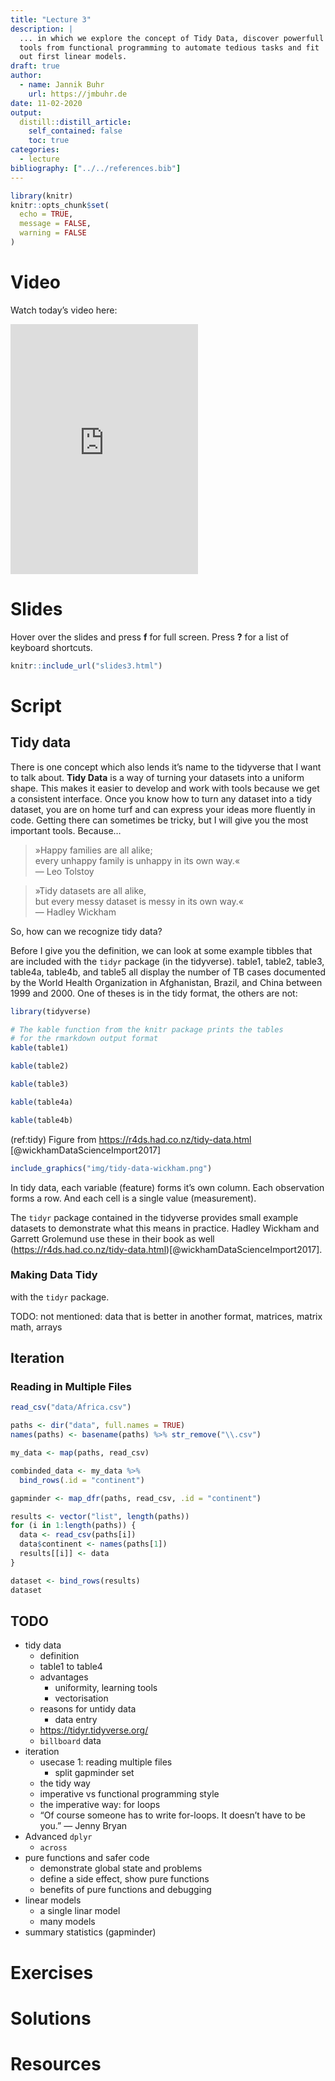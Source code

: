 ```yaml
---
title: "Lecture 3"
description: |
  ... in which we explore the concept of Tidy Data, discover powerfull
  tools from functional programming to automate tedious tasks and fit
  out first linear models.
draft: true
author:
  - name: Jannik Buhr 
    url: https://jmbuhr.de
date: 11-02-2020
output:
  distill::distill_article:
    self_contained: false
    toc: true
categories:
  - lecture
bibliography: ["../../references.bib"]
---
```


```r
library(knitr)
knitr::opts_chunk$set(
  echo = TRUE,
  message = FALSE,
  warning = FALSE
)
```

# Video

Watch today's video here:

<iframe height="400" src="https://www.youtube.com/embed/teusAoZ0IxI" frameborder="0" allow="accelerometer; autoplay; clipboard-write; encrypted-media; gyroscope; picture-in-picture" allowfullscreen></iframe>

# Slides

Hover over the slides and press **f** for full screen. Press **?** for a list of keyboard shortcuts.

```r
knitr::include_url("slides3.html")
```

# Script

## Tidy data

There is one concept which also lends it's name to the tidyverse that I want to talk about. **Tidy Data** is a way of turning your datasets into a uniform shape. This makes it easier to develop and work with tools because we get a consistent interface. Once you know how to turn any dataset into a tidy dataset, you are on home turf and can express your ideas more fluently in code. Getting there can sometimes be tricky, but I will give you the most important tools. Because...

> »Happy families are all alike;<br> every unhappy family is unhappy in its own way.«<br> --- Leo Tolstoy

> »Tidy datasets are all alike,<br> but every messy dataset is messy in its own way.«<br> --- Hadley Wickham

So, how can we recognize tidy data?

Before I give you the definition, we can look at some example
tibbles that are included with the `tidyr` package (in the tidyverse).
table1, table2, table3, table4a, table4b,
and table5 all display the number of TB cases documented by
the World Health Organization in Afghanistan, Brazil,
and China between 1999 and 2000.
One of theses is in the tidy format, the others are not:

```r
library(tidyverse)

# The kable function from the knitr package prints the tables
# for the rmarkdown output format
kable(table1)
```


```r
kable(table2)
```

```r
kable(table3)
```

```r
kable(table4a)
```

```r
kable(table4b)
```


(ref:tidy) Figure from <https://r4ds.had.co.nz/tidy-data.html> [@wickhamDataScienceImport2017]

```r
include_graphics("img/tidy-data-wickham.png")
```

In tidy data, each variable (feature) forms it's own column. Each observation forms a row. And each cell is a single value (measurement).

The `tidyr` package contained in the tidyverse provides small example datasets to demonstrate what this means in practice. Hadley Wickham and Garrett Grolemund use these in their book as well (<https://r4ds.had.co.nz/tidy-data.html>)[@wickhamDataScienceImport2017].

### Making Data Tidy

with the `tidyr` package.

TODO: not mentioned: data that is better in another format, matrices, matrix math, arrays

## Iteration

### Reading in Multiple Files

```r
read_csv("data/Africa.csv")

paths <- dir("data", full.names = TRUE)
names(paths) <- basename(paths) %>% str_remove("\\.csv")

my_data <- map(paths, read_csv)

combinded_data <- my_data %>% 
  bind_rows(.id = "continent")
```

```r
gapminder <- map_dfr(paths, read_csv, .id = "continent")
```

```r
results <- vector("list", length(paths))
for (i in 1:length(paths)) {
  data <- read_csv(paths[i])
  data$continent <- names(paths[1])
  results[[i]] <- data
}

dataset <- bind_rows(results)
dataset
```


## TODO

- tidy data
    - definition
    - table1 to table4
    - advantages
        - uniformity, learning tools
        - vectorisation
    - reasons for untidy data
        - data entry
    - [https://tidyr.tidyverse.org/](https://tidyr.tidyverse.org/)
    - `billboard` data
- iteration
    - usecase 1: reading multiple files
        - split gapminder set
    - the tidy way
    - imperative vs functional programming style
    - the imperative way: for loops
    - "Of course someone has to write for-loops.
    It doesn't have to be you."
    --- Jenny Bryan
- Advanced `dplyr`
    - `across`
- pure functions and safer code
    - demonstrate global state and problems
    - define a side effect, show pure functions
    - benefits of pure functions and debugging
- linear models
    - a single linar model
    - many models
- summary statistics (gapminder)


# Exercises

# Solutions

# Resources
